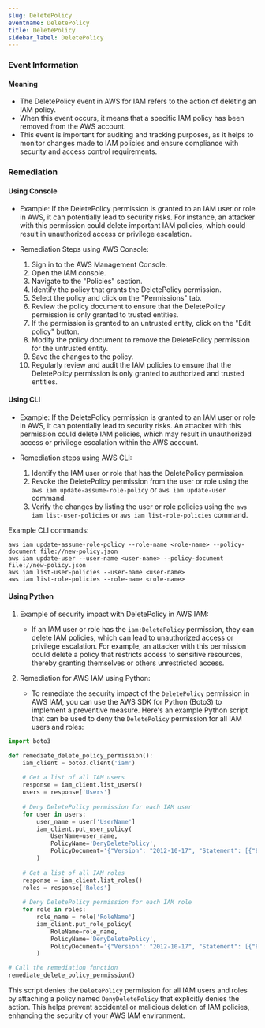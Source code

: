 ```yaml
--- 
slug: DeletePolicy
eventname: DeletePolicy
title: DeletePolicy
sidebar_label: DeletePolicy
---
```

                       
### Event Information

#### Meaning

- The DeletePolicy event in AWS for IAM refers to the action of deleting an IAM policy.
- When this event occurs, it means that a specific IAM policy has been removed from the AWS account.
- This event is important for auditing and tracking purposes, as it helps to monitor changes made to IAM policies and ensure compliance with security and access control requirements.

### Remediation

#### Using Console

- Example: If the DeletePolicy permission is granted to an IAM user or role in AWS, it can potentially lead to security risks. For instance, an attacker with this permission could delete important IAM policies, which could result in unauthorized access or privilege escalation.

- Remediation Steps using AWS Console:
  1. Sign in to the AWS Management Console.
  2. Open the IAM console.
  3. Navigate to the "Policies" section.
  4. Identify the policy that grants the DeletePolicy permission.
  5. Select the policy and click on the "Permissions" tab.
  6. Review the policy document to ensure that the DeletePolicy permission is only granted to trusted entities.
  7. If the permission is granted to an untrusted entity, click on the "Edit policy" button.
  8. Modify the policy document to remove the DeletePolicy permission for the untrusted entity.
  9. Save the changes to the policy.
  10. Regularly review and audit the IAM policies to ensure that the DeletePolicy permission is only granted to authorized and trusted entities.

#### Using CLI

- Example: If the DeletePolicy permission is granted to an IAM user or role in AWS, it can potentially lead to security risks. An attacker with this permission could delete IAM policies, which may result in unauthorized access or privilege escalation within the AWS account.

- Remediation steps using AWS CLI:
  1. Identify the IAM user or role that has the DeletePolicy permission.
  2. Revoke the DeletePolicy permission from the user or role using the `aws iam update-assume-role-policy` or `aws iam update-user` command.
  3. Verify the changes by listing the user or role policies using the `aws iam list-user-policies` or `aws iam list-role-policies` command.

Example CLI commands:
```
aws iam update-assume-role-policy --role-name <role-name> --policy-document file://new-policy.json
aws iam update-user --user-name <user-name> --policy-document file://new-policy.json
aws iam list-user-policies --user-name <user-name>
aws iam list-role-policies --role-name <role-name>
```

#### Using Python

1. Example of security impact with DeletePolicy in AWS IAM:
   - If an IAM user or role has the `iam:DeletePolicy` permission, they can delete IAM policies, which can lead to unauthorized access or privilege escalation. For example, an attacker with this permission could delete a policy that restricts access to sensitive resources, thereby granting themselves or others unrestricted access.

2. Remediation for AWS IAM using Python:
   - To remediate the security impact of the `DeletePolicy` permission in AWS IAM, you can use the AWS SDK for Python (Boto3) to implement a preventive measure. Here's an example Python script that can be used to deny the `DeletePolicy` permission for all IAM users and roles:

```python
import boto3

def remediate_delete_policy_permission():
    iam_client = boto3.client('iam')
    
    # Get a list of all IAM users
    response = iam_client.list_users()
    users = response['Users']
    
    # Deny DeletePolicy permission for each IAM user
    for user in users:
        user_name = user['UserName']
        iam_client.put_user_policy(
            UserName=user_name,
            PolicyName='DenyDeletePolicy',
            PolicyDocument='{"Version": "2012-10-17", "Statement": [{"Effect": "Deny", "Action": "iam:DeletePolicy", "Resource": "*"}]}'
        )
    
    # Get a list of all IAM roles
    response = iam_client.list_roles()
    roles = response['Roles']
    
    # Deny DeletePolicy permission for each IAM role
    for role in roles:
        role_name = role['RoleName']
        iam_client.put_role_policy(
            RoleName=role_name,
            PolicyName='DenyDeletePolicy',
            PolicyDocument='{"Version": "2012-10-17", "Statement": [{"Effect": "Deny", "Action": "iam:DeletePolicy", "Resource": "*"}]}'
        )

# Call the remediation function
remediate_delete_policy_permission()
```

This script denies the `DeletePolicy` permission for all IAM users and roles by attaching a policy named `DenyDeletePolicy` that explicitly denies the action. This helps prevent accidental or malicious deletion of IAM policies, enhancing the security of your AWS IAM environment.


 